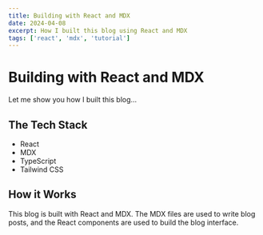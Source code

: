 ```yaml
---
title: Building with React and MDX
date: 2024-04-08
excerpt: How I built this blog using React and MDX
tags: ['react', 'mdx', 'tutorial']
---
```


# Building with React and MDX

Let me show you how I built this blog...

## The Tech Stack

- React
- MDX
- TypeScript
- Tailwind CSS

## How it Works

This blog is built with React and MDX. The MDX files are used to write blog posts, and the React components are used to build the blog interface.
